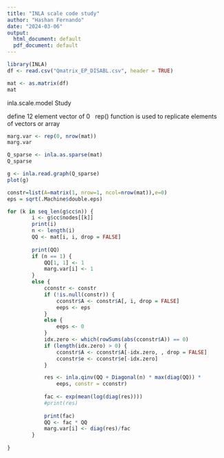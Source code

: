 ```yaml
---
title: "INLA scale code study"
author: "Hashan Fernando"
date: "2024-03-06"
output:
  html_document: default
  pdf_document: default
---
```


```r
library(INLA)   
df <- read.csv("Qmatrix_EP_DISABL.csv", header = TRUE)

mat <- as.matrix(df)
mat
```

inla.scale.model Study
\

define 12 element vector of 0 \ 
rep() function is used to replicate elements of vectors or array \

```r
marg.var <- rep(0, nrow(mat))
marg.var
```

```r
Q_sparse <- inla.as.sparse(mat)
Q_sparse
```
```r
g <- inla.read.graph(Q_sparse)
plot(g)
```

```r
constr=list(A=matrix(1, nrow=1, ncol=nrow(mat)),e=0)
eps = sqrt(.Machine$double.eps)
```

```r
for (k in seq_len(g$cc$n)) {
        i <- g$cc$nodes[[k]]
        print(i)
        n <- length(i)
        QQ <- mat[i, i, drop = FALSE]
        
        print(QQ)
        if (n == 1) {
            QQ[1, 1] <- 1
            marg.var[i] <- 1
        }
        else {
            cconstr <- constr
            if (!is.null(constr)) {
                cconstr$A <- constr$A[, i, drop = FALSE]
                eeps <- eps
            }
            else {
                eeps <- 0
            }
            idx.zero <- which(rowSums(abs(cconstr$A)) == 0)
            if (length(idx.zero) > 0) {
                cconstr$A <- cconstr$A[-idx.zero, , drop = FALSE]
                cconstr$e <- cconstr$e[-idx.zero]
            }

            res <- inla.qinv(QQ + Diagonal(n) * max(diag(QQ)) * 
                eeps, constr = cconstr)
            
            fac <- exp(mean(log(diag(res))))
            #print(res)
            
            print(fac)
            QQ <- fac * QQ
            marg.var[i] <- diag(res)/fac
        }
        
}
```















